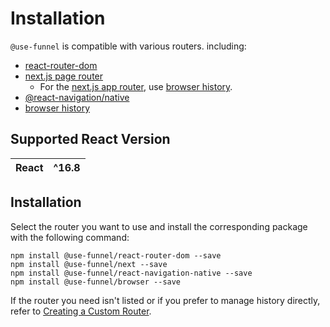 # Installation

`@use-funnel` is compatible with various routers. including:

- [react-router-dom](https://reactrouter.com/web/guides/quick-start)
- [next.js page router](https://nextjs.org/docs/pages)
  - For the [next.js app router](https://nextjs.org/docs/app/building-your-application), use [browser history](https://developer.mozilla.org/en-US/docs/Web/API/History).
- [@react-navigation/native](https://reactnavigation.org/docs/getting-started)
- [browser history](https://developer.mozilla.org/en-US/docs/Web/API/History)

## Supported React Version

| React | ^16.8 |
| :---: | :---: |

## Installation

Select the router you want to use and install the corresponding package with the following command:

```shell npm2yarn
npm install @use-funnel/react-router-dom --save
npm install @use-funnel/next --save
npm install @use-funnel/react-navigation-native --save
npm install @use-funnel/browser --save
```

If the router you need isn't listed or if you prefer to manage history directly, refer to [Creating a Custom Router](/docs/custom-router).